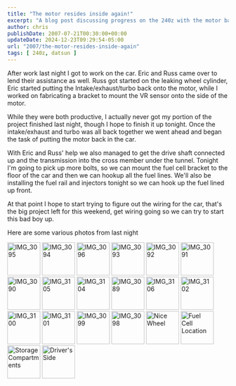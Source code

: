```yaml
---
title: "The motor resides inside again!"
excerpt: "A blog post discussing progress on the 240z with the motor back in the car, along with some photos. Follow along as we work on our 1973 Datsun 240z"
author: chris
publishDate: 2007-07-21T00:30:00+00:00
updateDate: 2024-12-23T09:29:54-05:00
url: "2007/the-motor-resides-inside-again"
tags: [ 240z, datsun ]
---
```


After work last night I got to work on the car. Eric and Russ came over to lend their assistance as well. Russ got started on the leaking wheel cylinder, Eric started putting the Intake/exhaust/turbo back onto the motor, while I worked on fabricating a bracket to mount the VR sensor onto the side of the motor.

While they were both productive, I actually never got my portion of the project finished last night, though I hope to finish it up tonight. Once the intake/exhaust and turbo was all back together we went ahead and began the task of putting the motor back in the car. 

<YouTubeEmbed videoId="gk4KsPQu9z4" title="Project 240Z The motor resides inside again!" publishDate="2007-07-21T00:30:00+00:00" description="A blog post discussing progress on the 240z with the motor back in the car, along with some photos. Follow along as we work on our 1973 Datsun 240z" />

With Eric and Russ' help we also managed to get the drive shaft connected up and the transmission into the cross member under the tunnel. Tonight I'm going to pick up more bolts, so we can mount the fuel cell bracket to the floor of the car and then we can hookup all the fuel lines. We'll also be installing the fuel rail and injectors tonight so we can hook up the fuel lined up front.

At that point I hope to start trying to figure out the wiring for the car, that's the big project left for this weekend, get wiring going so we can try to start this bad boy up.

Here are some various photos from last night

<a style="text-decoration: none" href="https://www.flickr.com/photos/chammond/859220320/in/pool-341731@N21" ><img height="75" alt="IMG_3095" src="https://farm2.static.flickr.com/1370/859220320_8cec17934b_m.jpg" border="0" /> </a><a style="text-decoration: none" href="https://www.flickr.com/photos/chammond/859217242/in/pool-341731@N21" ><img height="75" alt="IMG_3094" src="https://farm2.static.flickr.com/1272/859217242_cc8858e8ea_m.jpg" border="0" /> </a><a style="text-decoration: none" href="https://www.flickr.com/photos/chammond/858361631/in/pool-341731@N21" ><img height="75" alt="IMG_3096" src="https://farm2.static.flickr.com/1311/858361631_e4f89b9d4d_m.jpg" border="0" /> </a><a style="text-decoration: none" href="https://www.flickr.com/photos/chammond/859214472/in/pool-341731@N21" ><img height="75" alt="IMG_3093" src="https://farm2.static.flickr.com/1195/859214472_ec49a9eb30_m.jpg" border="0" /> </a><a style="text-decoration: none" href="https://www.flickr.com/photos/chammond/859211940/in/pool-341731@N21" ><img height="75" alt="IMG_3092" src="https://farm2.static.flickr.com/1236/859211940_d79e827c57_m.jpg" border="0" /> </a><a style="text-decoration: none" href="https://www.flickr.com/photos/chammond/859209068/in/pool-341731@N21" ><img height="75" alt="IMG_3091" src="https://farm2.static.flickr.com/1418/859209068_3ed1601503_m.jpg" border="0" /> </a><a style="text-decoration: none" href="https://www.flickr.com/photos/chammond/858345267/in/pool-341731@N21" ><img height="75" alt="IMG_3090" src="https://farm2.static.flickr.com/1058/858345267_7aff524e8b_m.jpg" border="0" /> </a><a style="text-decoration: none" href="https://www.flickr.com/photos/chammond/859197900/in/pool-341731@N21" ><img height="75" alt="IMG_3105" src="https://farm2.static.flickr.com/1252/859197900_15097a5cf9_m.jpg" border="0" /> </a><a style="text-decoration: none" href="https://www.flickr.com/photos/chammond/859194550/in/pool-341731@N21" ><img height="75" alt="IMG_3104" src="https://farm2.static.flickr.com/1158/859194550_170ce6b801_m.jpg" border="0" /> </a><a style="text-decoration: none" href="https://www.flickr.com/photos/chammond/858342513/in/pool-341731@N21" ><img height="75" alt="IMG_3089" src="https://farm2.static.flickr.com/1245/858342513_1cf86880fc_m.jpg" border="0" /> </a><a style="text-decoration: none" href="https://www.flickr.com/photos/chammond/858339487/in/pool-341731@N21" ><img height="75" alt="IMG_3106" src="https://farm2.static.flickr.com/1244/858339487_e543d157d4_m.jpg" border="0" /> </a><a style="text-decoration: none" href="https://www.flickr.com/photos/chammond/858327679/in/pool-341731@N21" ><img height="75" alt="IMG_3102" src="https://farm2.static.flickr.com/1099/858327679_718ef292b7_m.jpg" border="0" /> </a><a style="text-decoration: none" href="https://www.flickr.com/photos/chammond/859183144/in/pool-341731@N21" ><img height="75" alt="IMG_3100" src="https://farm2.static.flickr.com/1385/859183144_10593bba41_m.jpg" border="0" /> </a><a style="text-decoration: none" href="https://www.flickr.com/photos/chammond/858324807/in/pool-341731@N21" ><img height="75" alt="IMG_3101" src="https://farm2.static.flickr.com/1065/858324807_84dfb7e2e7_m.jpg" border="0" /> </a><a style="text-decoration: none" href="https://www.flickr.com/photos/chammond/858319009/in/pool-341731@N21" ><img height="75" alt="IMG_3099" src="https://farm2.static.flickr.com/1179/858319009_40f14430b2_m.jpg" border="0" /> </a><a style="text-decoration: none" href="https://www.flickr.com/photos/chammond/858315975/in/pool-341731@N21" ><img height="75" alt="IMG_3098" src="https://farm2.static.flickr.com/1344/858315975_2c95e5a4c9_m.jpg" border="0" /> </a><a style="text-decoration: none" href="https://www.flickr.com/photos/chammond/824938492/in/pool-341731@N21" ><img height="75" alt="Nice Wheel" src="https://farm2.static.flickr.com/1189/824938492_9f563166b1_m.jpg" border="0" /> </a><a style="text-decoration: none" href="https://www.flickr.com/photos/chammond/824936714/in/pool-341731@N21" ><img height="75" alt="Fuel Cell Location" src="https://farm2.static.flickr.com/1068/824936714_7c9d8f36cc_m.jpg" border="0" /> </a><a style="text-decoration: none" href="https://www.flickr.com/photos/chammond/824931720/in/pool-341731@N21" ><img height="75" alt="Storage Compartments" src="https://farm2.static.flickr.com/1117/824931720_49a6bdf04c_m.jpg" border="0" /> </a><a style="text-decoration: none" href="https://www.flickr.com/photos/chammond/824056123/in/pool-341731@N21" ><img height="75" alt="Driver's Side" src="https://farm2.static.flickr.com/1329/824056123_dcc0ec1cf2_m.jpg" border="0" /></a>


